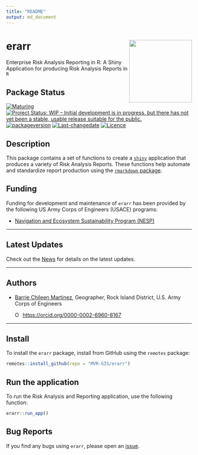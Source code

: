 ```yaml
---
title: "README"
output: md_document
---
```


<!-- README.md is generated from README.Rmd. Please edit that file -->

<!-- rmarkdown::render(input="README.Rmd", output_file = "README.md", output_format = "md_document") -->

# erarr  <img src="inst/app/www/erarr.png" align="right" width="170"/>

Enterprise Risk Analysis Reporting in R: A Shiny Application for producing Risk Analysis Reports in `R`

## Package Status

[![Maturing](https://img.shields.io/badge/lifecycle-maturing-blue.svg)](https://www.tidyverse.org/lifecycle) [![Project Status: WIP -- Initial development is in progress, but there has not yet been a stable, usable release suitable for the public.](https://www.repostatus.org/badges/latest/wip.svg)](https://www.repostatus.org/#wip) [![packageversion](https://img.shields.io/badge/Package%20version-0.0.1-orange.svg?style=flat-square)](commits/master) [![Last-changedate](https://img.shields.io/badge/last%20change-`r gsub('-', '--', Sys.Date())`-yellowgreen.svg)](/commits/master) [![Licence](https://img.shields.io/badge/licence-CC0-blue.svg)](http://choosealicense.com/licenses/cc0-1.0/)

## Description

This package contains a set of functions to create a [`shiny`](https://shiny.posit.co/) application that produces a variety of Risk Analysis Reports. These functions help automate and standardize report production using the [`rmarkdown` package](https://rmarkdown.rstudio.com/lesson-1.html).

## Funding

Funding for development and maintenance of `erarr` has been provided by the following US Army Corps of Engineers (USACE) programs:

-   [Navigation and Ecosystem Sustainability Program (NESP)](https://www.mvr.usace.army.mil/Rock-Island-District/Programs/NESP/)

------------------------------------------------------------------------

## Latest Updates

Check out the [News](news/index.html) for details on the latest updates.

------------------------------------------------------------------------

## Authors

-   [Barrie Chileen Martinez](mailto:barrie.v.chileenmartinez@usace.army.mil), Geographer, Rock Island District, U.S. Army Corps of Engineers

    ::: {itemscope="" itemtype="https://schema.org/Person"}
    <a itemprop="sameAs" content="https://orcid.org/0000-0002-6960-8167" href="https://0000-0002-6960-8167" target="orcid.widget" rel="me noopener noreferrer" style="vertical-align:top;"> <img src="https://orcid.org/sites/default/files/images/orcid_16x16.png" alt="ORCID iD icon" style="width:1em;margin-right:.5em;"/>https://orcid.org/0000-0002-6960-8167</a>
    :::

------------------------------------------------------------------------

## Install

To install the `erarr` package, install from GitHub using the `remotes` package:

```r
remotes::install_github(repo = "MVR-GIS/erarr")
```

## Run the application
To run the Risk Analysis and Reporting application, use the following function:
```r
erarr::run_app()
```



## Bug Reports

If you find any bugs using `erarr`, please open an [issue](https://github.com/MVR-GIS/erarr/issues).
